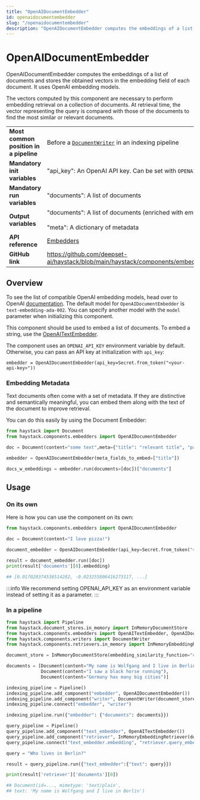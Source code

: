 ```yaml
---
title: "OpenAIDocumentEmbedder"
id: openaidocumentembedder
slug: "/openaidocumentembedder"
description: "OpenAIDocumentEmbedder computes the embeddings of a list of documents and stores the obtained vectors in the embedding field of each document. It uses OpenAI embedding models."
---
```


# OpenAIDocumentEmbedder

OpenAIDocumentEmbedder computes the embeddings of a list of documents and stores the obtained vectors in the embedding field of each document. It uses OpenAI embedding models.

The vectors computed by this component are necessary to perform embedding retrieval on a collection of documents. At retrieval time, the vector representing the query is compared with those of the documents to find the most similar or relevant documents.

|  |  |
| --- | --- |
| **Most common position in a pipeline** | Before a [`DocumentWriter`](../writers/documentwriter.mdx)  in an indexing pipeline |
| **Mandatory init variables** | "api_key": An OpenAI API key. Can be set with `OPENAI_API_KEY` env var. |
| **Mandatory run variables** | "documents": A list of documents |
| **Output variables** | "documents": A list of documents (enriched with embeddings)  <br /> <br />"meta": A dictionary of metadata |
| **API reference** | [Embedders](/reference/embedders-api) |
| **GitHub link** | https://github.com/deepset-ai/haystack/blob/main/haystack/components/embedders/openai_document_embedder.py |

## Overview

To see the list of compatible OpenAI embedding models, head over to OpenAI [documentation](https://platform.openai.com/docs/guides/embeddings/embedding-models). The default model for `OpenAIDocumentEmbedder` is `text-embedding-ada-002`. You can specify another model with the `model` parameter when initializing this component.

This component should be used to embed a list of documents. To embed a string, use the [OpenAITextEmbedder](openaitextembedder.mdx).

The component uses an `OPENAI_API_KEY` environment variable by default. Otherwise, you can pass an API key at initialization with `api_key`:

```
embedder = OpenAIDocumentEmbedder(api_key=Secret.from_token("<your-api-key>"))
```

### Embedding Metadata

Text documents often come with a set of metadata. If they are distinctive and semantically meaningful, you can embed them along with the text of the document to improve retrieval.

You can do this easily by using the Document Embedder:

```python
from haystack import Document
from haystack.components.embedders import OpenAIDocumentEmbedder

doc = Document(content="some text",meta={"title": "relevant title", "page number": 18})

embedder = OpenAIDocumentEmbedder(meta_fields_to_embed=["title"])

docs_w_embeddings = embedder.run(documents=[doc])["documents"]
```

## Usage

### On its own

Here is how you can use the component on its own:

```python
from haystack.components.embedders import OpenAIDocumentEmbedder

doc = Document(content="I love pizza!")

document_embedder = OpenAIDocumentEmbedder(api_key=Secret.from_token("<your-api-key>"))

result = document_embedder.run([doc])
print(result['documents'][0].embedding)

## [0.017020374536514282, -0.023255806416273117, ...]
```

:::info
We recommend setting OPENAI_API_KEY as an environment variable instead of setting it as a parameter.
:::

### In a pipeline

```python
from haystack import Pipeline
from haystack.document_stores.in_memory import InMemoryDocumentStore
from haystack.components.embedders import OpenAITextEmbedder, OpenAIDocumentEmbedder
from haystack.components.writers import DocumentWriter
from haystack.components.retrievers.in_memory import InMemoryEmbeddingRetriever

document_store = InMemoryDocumentStore(embedding_similarity_function="cosine")

documents = [Document(content="My name is Wolfgang and I live in Berlin"),
             Document(content="I saw a black horse running"),
             Document(content="Germany has many big cities")]

indexing_pipeline = Pipeline()
indexing_pipeline.add_component("embedder", OpenAIDocumentEmbedder())
indexing_pipeline.add_component("writer", DocumentWriter(document_store=document_store))
indexing_pipeline.connect("embedder", "writer")

indexing_pipeline.run({"embedder": {"documents": documents}})

query_pipeline = Pipeline()
query_pipeline.add_component("text_embedder", OpenAITextEmbedder())
query_pipeline.add_component("retriever", InMemoryEmbeddingRetriever(document_store=document_store))
query_pipeline.connect("text_embedder.embedding", "retriever.query_embedding")

query = "Who lives in Berlin?"

result = query_pipeline.run({"text_embedder":{"text": query}})

print(result['retriever']['documents'][0])

## Document(id=..., mimetype: 'text/plain',
## text: 'My name is Wolfgang and I live in Berlin')
```
